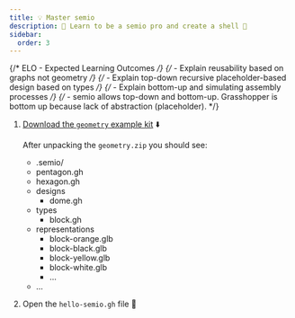 ```yaml
---
title: 💡 Master semio
description: 📝 Learn to be a semio pro and create a shell 🐚
sidebar:
  order: 3
---
```


{/* ELO - Expected Learning Outcomes */}
{/* - Explain reusability based on graphs not geometry */}
{/* - Explain top-down recursive placeholder-based design based on types */}
{/* - Explain bottom-up and simulating assembly processes */}
{/* - semio allows top-down and bottom-up. Grasshopper is bottom up because lack of abstraction (placeholder). */}


<Steps>

1. [Download the `geometry` example kit]() ⬇️

   After unpacking the `geometry.zip` you should see:

   <FileTree>

   - .semio/
   - pentagon.gh
   - hexagon.gh
   - designs
     - dome.gh
   - types
     - block.gh
   - representations
     - block-orange.glb
     - block-black.glb
     - block-yellow.glb
     - block-white.glb
     - …
   - …

   </FileTree>

2. Open the `hello-semio.gh` file 📂

</Steps>
